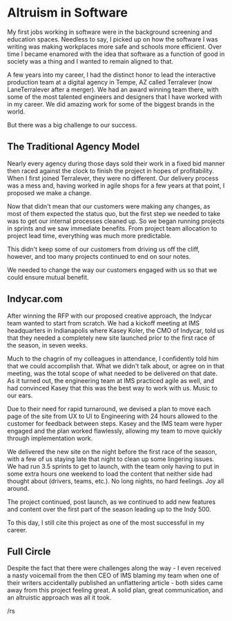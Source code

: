 <Cover
  src="/altruism_indycar.jpeg"
  alt="Indycar.com - How everyone won"
  caption="Can Everyone Win in a Software Project?"
/>

# Altruism in Software

My first jobs working in software were in the background screening and education spaces. Needless to say, I picked up on how the software I was writing was making workplaces more safe and schools more efficient. Over time I became enamored with the idea that software as a function of good in society was a thing and I wanted to remain aligned to that.

A few years into my career, I had the distinct honor to lead the interactive production team at a digital agency in Tempe, AZ called Terralever (now LaneTerralever after a merger). We had an award winning team there, with some of the most talented engineers and designers that I have worked with in my career. We did amazing work for some of the biggest brands in the world.

But there was a big challenge to our success.

## The Traditional Agency Model

Nearly every agency during those days sold their work in a fixed bid manner then raced against the clock to finish the project in hopes of profitability. When I first joined Terralever, they were no different. Our delivery process was a mess and, having worked in agile shops for a few years at that point, I proposed we make a change.

Now that didn't mean that our customers were making any changes, as most of them expected the status quo, but the first step we needed to take was to get our internal processes cleaned up. So we began running projects in sprints and we saw immediate benefits. From project team allocation to project lead time, everything was much more predictable.

This didn't keep some of our customers from driving us off the cliff, however, and too many projects continued to end on sour notes.

We needed to change the way our customers engaged with us so that we could ensure mutual benefit.

## Indycar.com

After winning the RFP with our proposed creative approach, the Indycar team wanted to start from scratch. We had a kickoff meeting at IMS headquarters in Indianapolis where Kasey Koler, the CMO of Indycar, told us that they needed a completely new site launched prior to the first race of the season, in seven weeks.

Much to the chagrin of my colleagues in attendance, I confidently told him that we could accomplish that. What we didn't talk about, or agree on in that meeting, was the total scope of what needed to be delivered on that date. As it turned out, the engineering team at IMS practiced agile as well, and had convinced Kasey that this was the best way to work with us. Music to our ears.

Due to their need for rapid turnaround, we devised a plan to move each page of the site from UX to UI to Engineering with 24 hours allowed to the customer for feedback between steps. Kasey and the IMS team were hyper engaged and the plan worked flawlessly, allowing my team to move quickly through implementation work.

We delivered the new site on the night before the first race of the season, with a few of us staying late that night to clean up some lingering issues. We had run 3.5 sprints to get to launch, with the team only having to put in some extra hours one weekend to load the content that neither side had thought about (drivers, teams, etc.). No long nights, no hard feelings. Joy all around.

The project continued, post launch, as we continued to add new features and content over the first part of the season leading up to the Indy 500.

To this day, I still cite this project as one of the most successful in my career.

## Full Circle

Despite the fact that there were challenges along the way - I even received a nasty voicemail from the then CEO of IMS blaming my team when one of their writers accidentally published an unflattering article - both sides came away from this project feeling great. A solid plan, great communication, and an altruistic approach was all it took.

/rs
